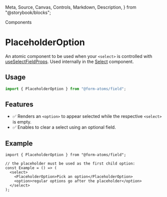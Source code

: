   Meta,
  Source,
  Canvas,
  Controls,
  Markdown,
  Description,
} from "@storybook/blocks";

<Meta title="components/atomic/PlaceholderOption" />

<hgroup>

<p class="category">Components</p>

# PlaceholderOption

An atomic component to be used when your `<select>` is controlled with [useSelectFieldProps](?path=/docs/hooks-useselectfieldprops--docs).
Used internally in the [Select](?path=/docs/components-select--docs) component.

</hgroup>

## Usage

```ts
import { PlaceholderOption } from "@form-atoms/field";
```

## Features

- ✅ Renders an `<option>` to appear selected while the respective `<select>` is empty.
- ✅ Enables to clear a select using an optional field.

## Example

```tsx
import { PlaceholderOption } from "@form-atoms/field";

// the placeholder must be used as the first child option:
const Example = () => (
  <select>
    <PlaceholderOption>Pick an option</PlaceholderOption>
    <option>regular options go after the placeholder</option>
  </select>
);
```
